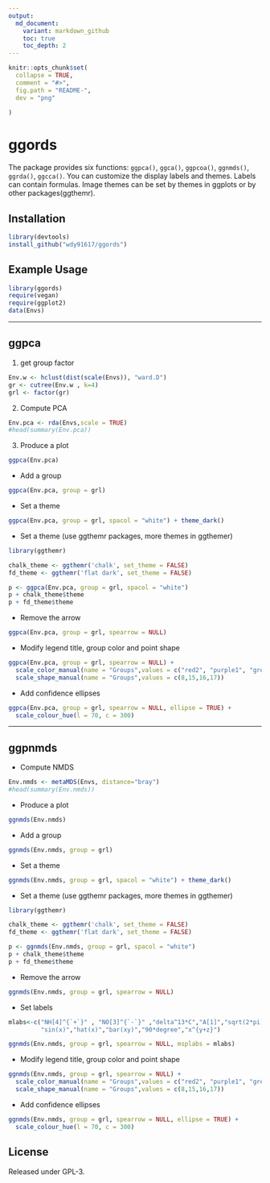 ```yaml
---
output:
  md_document:
    variant: markdown_github
    toc: true
    toc_depth: 2
---
```


<!-- README.md is generated from README.Rmd. Please edit that file -->

```r
knitr::opts_chunk$set(
  collapse = TRUE,
  comment = "#>",
  fig.path = "README-",
  dev = "png"
  
)
```

# **ggords**

The package provides six functions: `ggpca()`, `ggca()`, `ggpcoa()`, `ggnmds()`, `ggrda()`, `ggcca()`.
You can customize the display labels and themes. Labels can contain formulas. Image themes can be set by themes in ggplots or by other packages(ggthemr).

## Installation

```r
library(devtools)
install_github("wdy91617/ggords")
```

## Example Usage


```r
library(ggords)
require(vegan)
require(ggplot2)
data(Envs)

```
*************************************************************************************************************
## **ggpca**

1. get group factor

```r

Env.w <- hclust(dist(scale(Envs)), "ward.D")
gr <- cutree(Env.w , k=4)
grl <- factor(gr)
```


2. Compute PCA

```r
Env.pca <- rda(Envs,scale = TRUE)
#head(summary(Env.pca))
```

3. Produce a plot 

```r
ggpca(Env.pca)

```

* Add a group

```r
ggpca(Env.pca, group = grl) 

```

* Set a theme 

```r
ggpca(Env.pca, group = grl, spacol = "white") + theme_dark()

```

* Set a theme (use ggthemr packages, more themes in ggthemer)
[](https://github.com/cttobin/ggthemr)
```r
library(ggthemr)

chalk_theme <- ggthemr('chalk', set_theme = FALSE)
fd_theme <- ggthemr('flat dark', set_theme = FALSE)

p <- ggpca(Env.pca, group = grl, spacol = "white")
p + chalk_theme$theme
p + fd_theme$theme
```

* Remove the arrow

```r
ggpca(Env.pca, group = grl, spearrow = NULL)
```

* Modify legend title, group color and point shape

```r
ggpca(Env.pca, group = grl, spearrow = NULL) + 
  scale_color_manual(name = "Groups",values = c("red2", "purple1", "grey20","cyan")) +
  scale_shape_manual(name = "Groups",values = c(8,15,16,17))

```

* Add confidence ellipses

```r
ggpca(Env.pca, group = grl, spearrow = NULL, ellipse = TRUE) +
  scale_colour_hue(l = 70, c = 300)

```
*************************************************************************************************************

## **ggpnmds**

* Compute NMDS

```r
Env.nmds <- metaMDS(Envs, distance="bray")
#head(summary(Env.nmds))
```

* Produce a plot 

```r
ggnmds(Env.nmds)
```

* Add a group

```r
ggnmds(Env.nmds, group = grl) 
```

* Set a theme 

```r
ggnmds(Env.nmds, group = grl, spacol = "white") + theme_dark()

```

* Set a theme (use ggthemr packages, more themes in ggthemer)
[](https://github.com/cttobin/ggthemr)

```r

library(ggthemr)

chalk_theme <- ggthemr('chalk', set_theme = FALSE)
fd_theme <- ggthemr('flat dark', set_theme = FALSE)

p <- ggnmds(Env.nmds, group = grl, spacol = "white")
p + chalk_theme$theme
p + fd_theme$theme
```


* Remove the arrow

```r
ggnmds(Env.nmds, group = grl, spearrow = NULL)
```

* Set labels

```r
mlabs<-c("NH[4]^{`+`}" , "NO[3]^{`-`}" ,"delta^13*C","A[1]","sqrt(2*pi)","frac(x^2,2)",
         "sin(x)","hat(x)","bar(xy)","90*degree","x^{y+z}")

ggnmds(Env.nmds, group = grl, spearrow = NULL, msplabs = mlabs)
```

* Modify legend title, group color and point shape

```r
ggnmds(Env.nmds, group = grl, spearrow = NULL) + 
  scale_color_manual(name = "Groups",values = c("red2", "purple1", "grey20","cyan")) +
  scale_shape_manual(name = "Groups",values = c(8,15,16,17))
```

* Add confidence ellipses

```r
ggnmds(Env.nmds, group = grl, spearrow = NULL, ellipse = TRUE) +
  scale_colour_hue(l = 70, c = 300)
```

License
-------
Released under GPL-3.